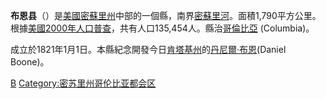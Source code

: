 {{noteTA
|T=zh-hans:布恩县 (密苏里州);zh-hk:布恩縣 (密蘇里州);zh-tw:布恩郡 (密蘇里州);
|1=zh-hans:县;zh-hk:縣;zh-tw:郡;
}}

{{Otheruses|布恩縣|subject=美國密蘇里州的一個縣|other=同名的縣}}
<!--[[File:Map_of_Missouri_highlighting_Boone_County.svg|250px]]-->
{{Infobox U.S. County
| county          =  布恩縣
| state           =  密蘇里州
| en county          =  Boone County
| en state           =  Missouri
| seal            =  Boone County, Missouri seal.png
| founded year    =  1820
| founded date    =  November 16
| seat wl         =  Columbia
| largest city wl =  Columbia
| area mi         = 691
| area km         = 1,790
| area land mi    = 685
| area land km    = 7,775
| area water mi   = 15
| area water km   = 6
| area percentage = 0.85%
| census estimate yr = 2006 
| pop             = 146,048
| density mi      = 211.3
| density km      = 81.5
| time zone       = Central
| UTC offset      =  -6
| DST offset      = -5
| footnotes       = 
| web             = www.showmeboone.com
| named for       = [[Daniel_Boone|Daniel Boone]]
|}}
'''布恩县'''（{{lang-en|Boone County}}）是[[美國|美國]][[密蘇里州|密蘇里州]]中部的一個縣，南界[[密蘇里河|密蘇里河]]。面積1,790平方公里。根據[[美國2000年人口普查|美國2000年人口普查]]，共有人口135,454人。縣治[[哥倫比亞_(密蘇里州)|哥倫比亞]] (Columbia)。

成立於1821年1月1日。本縣紀念開發今日[[肯塔基州|肯塔基州]]的[[丹尼爾·布恩|丹尼爾·布恩]](Daniel Boone)。

[[Category:密苏里州行政区划|B]]
[[Category:密苏里州哥伦比亚都会区|Category:密苏里州哥伦比亚都会区]]